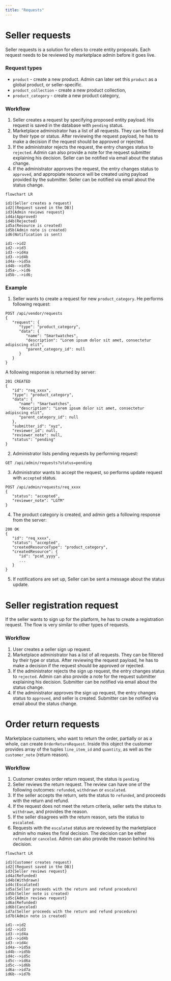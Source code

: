 ```yaml
---
title: "Requests"
---
```


# Seller requests

Seller requests is a solution for ellers to create entity proposals. Each request needs to be reviewed by marketplace admin before it goes live.

### Request types

- `product` - create a new product. Admin can later set this `product` as a global product, or seller-specific.
- `product_collection` - create a new product collection,
- `product_category` - create a new product category,

### Workflow

1. Seller creates a request by specifying proposed entity payload. His request is saved in the database with `pending` status.
2. Marketplace administrator has a list of all requests. They can be filtered by their type or status. After reviewing the request payload, he has to make a decision if the request should be approved or rejected.
3. If the administrator rejects the request, the entry changes status to `rejected`. Admin can also provide a note for the request submitter explaining his decision. Seller can be notified via email about the status change.
4. If the administrator approves the request, the entry changes status to `approved`, and appropiate resource will be created using payload provided by the submitter. Seller can be notified via email about the status change.

```mermaid
flowchart LR

id1(Seller creates a request)
id2[(Request saved in the DB)]
id3{Admin reviews request}
id4a(Approved)
id4b(Rejected)
id5a(Resource is created)
id5b(Admin note is created)
id6(Notification is sent)

id1-->id2
id2-->id3
id3-->id4a
id3-->id4b
id4a-->id5a
id4b-->id5b
id5a-.->id6
id5b-.->id6;

```

### Example

1. Seller wants to create a request for new `product_category`. He performs following request:

```
POST /api/vendor/requests
{
   "request": {
      "type": "product_category",
      "data": {
         "name": "Smartwatches",
         "description": "Lorem ipsum dolor sit amet, consectetur adipiscing elit",
         "parent_category_id": null
      }
   }
}
```

A following response is returned by server:

```
201 CREATED
{
   "id": "req_xxxx",
   "type": "product_category",
   "data": {
      "name": "Smartwatches",
      "description": "Lorem ipsum dolor sit amet, consectetur adipiscing elit",
      "parent_category_id": null
   },
   "submitter_id": "xyz",
   "reviewer_id": null,
   "reviewer_note": null,
   "status": "pending"
}
```

2. Administrator lists pending requests by performing request:

```
GET /api/admin/requests?status=pending
```

3. Administrator wants to accept the request, so performs update request with `accepted` status.

```
POST /api/admin/requests/req_xxxx
{
   "status": "accepted",
   "reviewer_note": "LGTM"
}
```

4. The product category is created, and admin gets a following response from the server:

```
200 OK
{
   "id": "req_xxxx",
   "status": "accepted",
   "createdResourceType": "product_category",
   "createdResource": {
      "id": "pcat_yyyy",
      ...
   }
}
```

5. If notifications are set up, Seller can be sent a message about the status update.

# Seller registration request

If the seller wants to sign up for the platform, he has to create a registration request. The flow is very similar to other types of requests.

### Workflow

1. User creates a seller sign up request.
2. Marketplace administrator has a list of all requests. They can be filtered by their type or status. After reviewing the request payload, he has to make a decision if the request should be approved or rejected.
3. If the administrator rejects the sign up request, the entry changes status to `rejected`. Admin can also provide a note for the request submitter explaining his decision. Submitter can be notified via email about the status change.
4. If the administrator approves the sign up request, the entry changes status to `approved`, and seller is created. Submitter can be notified via email about the status change.

# Order return requests

Marketplace customers, who want to return the order, partially or as a whole, can create `OrderReturnRequest`. Inside this object the customer provides array of the tuples `line_item_id` and `quantity`, as well as the `customer_note` (return reason).

### Workflow

1. Customer creates order return request, the status is `pending`
2. Seller reviews the return request. The review can have one of the following outcomes: `refunded`, `withdrawn` or `escalated`.
3. If the seller accepts the return, sets the status to `refunded`, and proceeds with the return and refund.
4. If the request does not meet the return criteria, seller sets the status to `withdrawn`, and provides the reason.
5. If the seller disagrees with the return reason, sets the status to `escalated`.
6. Requests with the `escalated` status are reviewed by the marketplace admin who makes the final decision. The decision can be either `refunded` or `canceled`. Admin can also provide the reason behind his decision.

```mermaid
flowchart LR

id1(Customer creates request)
id2[(Request saved in the DB)]
id3{Seller reviews request}
id4a(Refunded)
id4b(Withdrawn)
id4c(Escalated)
id5a(Seller proceeds with the return and refund procedure)
id5b(Seller note is created)
id5c{Admin reviews request}
id6a(Refunded)
id6b(Canceled)
id7a(Seller proceeds with the return and refund procedure)
id7b(Admin note is created)

id1-->id2
id2-->id3
id3-->id4a
id3-->id4b
id3-->id4c
id4a-->id5a
id4b-->id5b
id4c-->id5c
id5c-->id6a
id5c-->id6b
id6a-->id7a
id6b-->id7b
```
